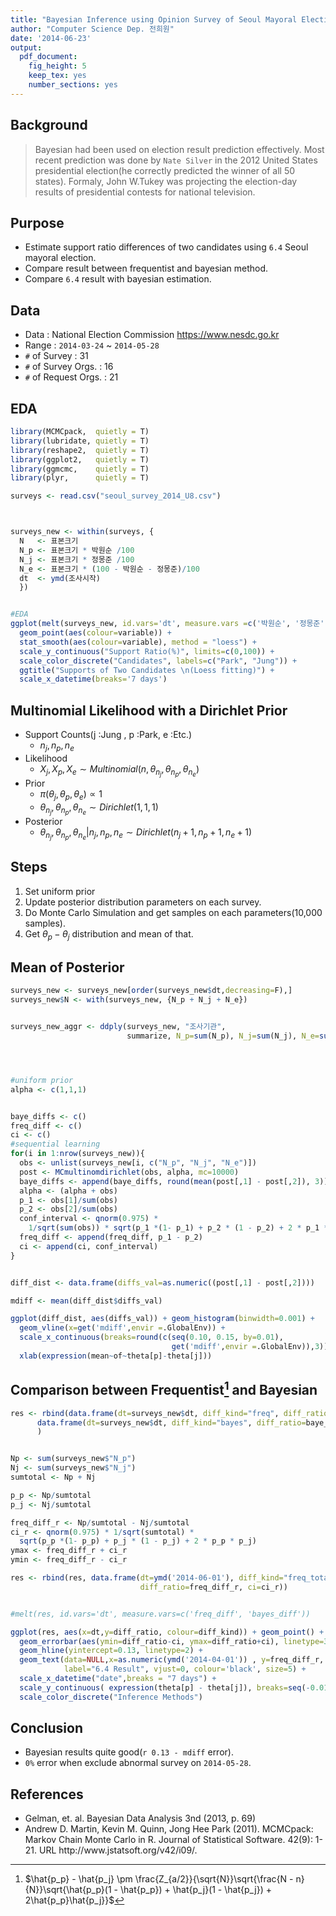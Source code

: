 ```yaml
---
title: "Bayesian Inference using Opinion Survey of Seoul Mayoral Election"
author: "Computer Science Dep. 전희원"
date: '2014-06-23'
output:
  pdf_document:
    fig_height: 5
    keep_tex: yes
    number_sections: yes
---
```


## Background 

> Bayesian had been used on election result prediction effectively. Most recent prediction was done by `Nate Silver` in the 2012 United States presidential election(he correctly predicted the winner of all 50 states). Formaly, John W.Tukey was projecting the election-day results of presidential contests for national television.


## Purpose 

* Estimate support ratio differences of two candidates using `6.4` Seoul mayoral election.
* Compare result between frequentist and bayesian method.
* Compare `6.4` result with bayesian estimation.


## Data 

* Data : National Election Commission <https://www.nesdc.go.kr>
* Range : `2014-03-24` ~ `2014-05-28`
* `#` of Survey  : 31 
* `#` of Survey Orgs. : 16
* `#` of Request Orgs. : 21


## EDA 


```r
library(MCMCpack,  quietly = T)
library(lubridate, quietly = T)
library(reshape2,  quietly = T)
library(ggplot2,   quietly = T)
library(ggmcmc,    quietly = T)
library(plyr,      quietly = T)

surveys <- read.csv("seoul_survey_2014_U8.csv")



surveys_new <- within(surveys, {
  N   <- 표본크기
  N_p <- 표본크기 * 박원순 /100
  N_j <- 표본크기 * 정몽준 /100
  N_e <- 표본크기 * (100 - 박원순 - 정몽준)/100 
  dt  <- ymd(조사시작)
  })


#EDA 
ggplot(melt(surveys_new, id.vars='dt', measure.vars =c('박원순', '정몽준')), aes(dt, value)) + 
  geom_point(aes(colour=variable)) + 
  stat_smooth(aes(colour=variable), method = "loess") + 
  scale_y_continuous("Support Ratio(%)", limits=c(0,100)) + 
  scale_color_discrete("Candidates", labels=c("Park", "Jung")) + 
  ggtitle("Supports of Two Candidates \n(Loess fitting)") + 
  scale_x_datetime(breaks='7 days') 

```

## Multinomial Likelihood with a Dirichlet Prior

* Support Counts(j :Jung , p :Park, e :Etc.)
    + $n_j, n_p, n_e$
* Likelihood 
    + $X_j,X_p,X_e \sim Multinomial(n, \theta_{n_j}, \theta_{n_p}, \theta_{n_e})$ 
* Prior 
    + $\pi(\theta_j, \theta_p, \theta_e) \propto 1$ 
    + $\theta_{n_j}, \theta_{n_p}, \theta_{n_e} \sim Dirichlet(1,1,1)$ 
* Posterior 
    + $\theta_{n_j}, \theta_{n_p}, \theta_{n_e}|n_j,n_p,n_e \sim Dirichlet(n_j + 1, n_p + 1, n_e + 1)$


## Steps 

1. Set uniform prior 
2. Update posterior distribution parameters on each survey. 
3. Do Monte Carlo Simulation and get samples on each parameters(10,000 samples). 
3. Get $\theta_p - \theta_j$ distribution and mean of that.


## Mean of Posterior

```r
surveys_new <- surveys_new[order(surveys_new$dt,decreasing=F),]
surveys_new$N <- with(surveys_new, {N_p + N_j + N_e})


surveys_new_aggr <- ddply(surveys_new, "조사기관", 
                          summarize, N_p=sum(N_p), N_j=sum(N_j), N_e=sum(N_e), N=sum(N))




#uniform prior 
alpha <- c(1,1,1)


baye_diffs <- c()
freq_diff <- c()
ci <- c()
#sequential learning  
for(i in 1:nrow(surveys_new)){
  obs <- unlist(surveys_new[i, c("N_p", "N_j", "N_e")])
  post <- MCmultinomdirichlet(obs, alpha, mc=10000)
  baye_diffs <- append(baye_diffs, round(mean(post[,1] - post[,2]), 3))
  alpha <- (alpha + obs)
  p_1 <- obs[1]/sum(obs)
  p_2 <- obs[2]/sum(obs)
  conf_interval <- qnorm(0.975) * 
    1/sqrt(sum(obs)) * sqrt(p_1 *(1- p_1) + p_2 * (1 - p_2) + 2 * p_1 * p_2)
  freq_diff <- append(freq_diff, p_1 - p_2)
  ci <- append(ci, conf_interval)
}


diff_dist <- data.frame(diffs_val=as.numeric((post[,1] - post[,2])))

mdiff <- mean(diff_dist$diffs_val)

ggplot(diff_dist, aes(diffs_val)) + geom_histogram(binwidth=0.001) + 
  geom_vline(x=get('mdiff',envir =.GlobalEnv)) + 
  scale_x_continuous(breaks=round(c(seq(0.10, 0.15, by=0.01), 
                                    get('mdiff',envir =.GlobalEnv)),3)) + 
  xlab(expression(mean~of~theta[p]-theta[j])) 

```



## Comparison between Frequentist[^1] and Bayesian 

```r
res <- rbind(data.frame(dt=surveys_new$dt, diff_kind="freq", diff_ratio=freq_diff, ci=ci),
      data.frame(dt=surveys_new$dt, diff_kind="bayes", diff_ratio=baye_diffs, ci=0)
      )


Np <- sum(surveys_new$"N_p")
Nj <- sum(surveys_new$"N_j")
sumtotal <- Np + Nj

p_p <- Np/sumtotal
p_j <- Nj/sumtotal

freq_diff_r <- Np/sumtotal - Nj/sumtotal
ci_r <- qnorm(0.975) * 1/sqrt(sumtotal) * 
  sqrt(p_p *(1- p_p) + p_j * (1 - p_j) + 2 * p_p * p_j)
ymax <- freq_diff_r + ci_r
ymin <- freq_diff_r - ci_r

res <- rbind(res, data.frame(dt=ymd('2014-06-01'), diff_kind="freq_total", 
                             diff_ratio=freq_diff_r, ci=ci_r))


#melt(res, id.vars='dt', measure.vars=c('freq_diff', 'bayes_diff'))

ggplot(res, aes(x=dt,y=diff_ratio, colour=diff_kind)) + geom_point() + geom_line() + 
  geom_errorbar(aes(ymin=diff_ratio-ci, ymax=diff_ratio+ci), linetype=3, width=0) +  
  geom_hline(yintercept=0.13, linetype=2) + 
  geom_text(data=NULL,x=as.numeric(ymd('2014-04-01')) , y=freq_diff_r, 
            label="6.4 Result", vjust=0, colour='black', size=5) + 
  scale_x_datetime("date",breaks = "7 days") +
  scale_y_continuous( expression(theta[p] - theta[j]), breaks=seq(-0.01,0.25, by=0.01)) + 
  scale_color_discrete("Inference Methods")

```

[^1]: $\hat{p_p} - \hat{p_j} \pm \frac{Z_{a/2}}{\sqrt{N}}\sqrt{\frac{N - n}{N}}\sqrt{\hat{p_p}(1 - \hat{p_p}) + \hat{p_j}(1 - \hat{p_j}) + 2\hat{p_p}\hat{p_j}}$


## Conclusion

* Bayesian results quite good(`r 0.13 - mdiff` error). 
* `0%` error when exclude abnormal survey on `2014-05-28`. 


## References 

* Gelman, et. al. Bayesian Data Analysis 3nd (2013, p. 69)
* Andrew D. Martin, Kevin M. Quinn, Jong Hee Park (2011). MCMCpack: Markov Chain Monte Carlo in R. Journal of
  Statistical Software. 42(9): 1-21. URL http://www.jstatsoft.org/v42/i09/.




